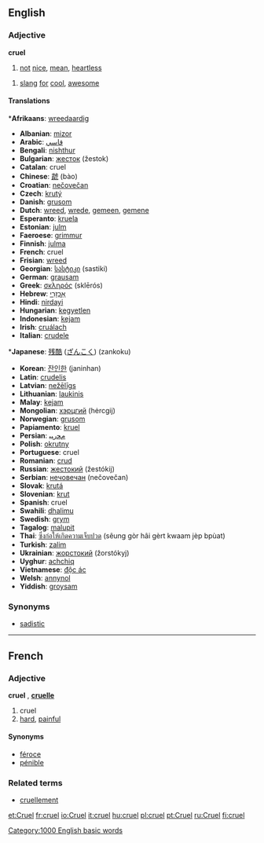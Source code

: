 ==English==

===Adjective===
'''cruel'''

# [[not]] [[nice]], [[mean]], [[heartless]]

# [[slang]] [[for]] [[cool]], [[awesome]]

====Translations====
{{top}}*'''Afrikaans''': [[wreedaardig]]
*'''Albanian''': [[mizor]]
*'''Arabic''': [[قاسي]]
*'''Bengali''': [[nishthur]]
*'''Bulgarian''': [[жесток]] (žestok)
*'''Catalan''': cruel
*'''Chinese''': [[虣]] (bào)
*'''Croatian''': [[nečovečan]]
*'''Czech''': [[krutý]]
*'''Danish''': [[grusom]]
*'''Dutch''': [[wreed]], [[wrede]], [[gemeen]], [[gemene]]
*'''Esperanto''': [[kruela]]
*'''Estonian''': [[julm]]
*'''Faeroese''': [[grimmur]]
*'''Finnish''': [[julma]]
*'''French''': cruel
*'''Frisian''': [[wreed]]
*'''Georgian''': [[სასტიკი]] (sastiki)
*'''German''': [[grausam]]
*'''Greek''': [[σκληρός]] (sklērós)
*'''Hebrew''': [[אַכְזָרִי]]
*'''Hindi''': [[nirdayi]]
*'''Hungarian''': [[kegyetlen]]
*'''Indonesian''': [[kejam]]
*'''Irish''': [[cruálach]]
*'''Italian''': [[crudele]]
{{mid}}*'''Japanese''': [[残酷]] ([[ざんこく]]) (zankoku)
*'''Korean''': [[잔인한]] (janinhan)
*'''Latin''': [[crudelis]]
*'''Latvian''': [[nežēlīgs]]
*'''Lithuanian''': [[laukinis]]
*'''Malay''': [[kejam]]
*'''Mongolian''': [[хэрцгий]] (hėrcgij)
*'''Norwegian''': [[grusom]]
*'''Papiamento''': [[kruel]]
*'''Persian''': [[ﻡﺤﺭﻴﺒ]]
*'''Polish''': [[okrutny]]
*'''Portuguese''': cruel
*'''Romanian''': [[crud]]
*'''Russian''': [[жестокий]] (žestókij)
*'''Serbian''': [[нечовечан]] (nečovečan)
*'''Slovak''': [[krutá]]
*'''Slovenian''': [[krut]]
*'''Spanish''': cruel
*'''Swahili''': [[dhalimu]]
*'''Swedish''': [[grym]]
*'''Tagalog''': [[malupit]]
*'''Thai''': [[ซึ่งก่อให้เกิดความเจ็บปวด]] (sêung gòr hâi gèrt kwaam jèp bpùat)
*'''Turkish''': [[zalim]]
*'''Ukrainian''': [[жорстокий]] (žorstókyj)
*'''Uyghur''': [[achchiq]]
*'''Vietnamese''': [[độc ác]]
*'''Welsh''': [[annynol]]
*'''Yiddish''': [[groysam]]
{{bottom}}

===Synonyms===
*[[sadistic]]

----
==French==
===Adjective===
'''cruel''' {{m}}, '''[[cruelle]]''' {{f}}

# cruel
# [[hard]], [[painful]]

====Synonyms====
*[[féroce]]
*[[pénible]]

===Related terms===
*[[cruellement]]

[[Category:1000 English basic words]]

[[et:Cruel]]
[[fr:cruel]]
[[io:Cruel]]
[[it:cruel]]
[[hu:cruel]]
[[pl:cruel]]
[[pt:Cruel]]
[[ru:Cruel]]
[[fi:cruel]]